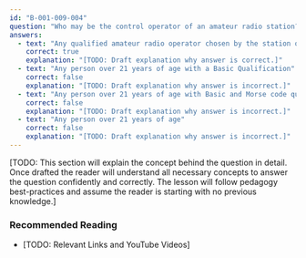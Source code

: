 ```yaml
---
id: "B-001-009-004"
question: "Who may be the control operator of an amateur radio station?"
answers:
  - text: "Any qualified amateur radio operator chosen by the station owner"
    correct: true
    explanation: "[TODO: Draft explanation why answer is correct.]"
  - text: "Any person over 21 years of age with a Basic Qualification"
    correct: false
    explanation: "[TODO: Draft explanation why answer is incorrect.]"
  - text: "Any person over 21 years of age with Basic and Morse code qualifications"
    correct: false
    explanation: "[TODO: Draft explanation why answer is incorrect.]"
  - text: "Any person over 21 years of age"
    correct: false
    explanation: "[TODO: Draft explanation why answer is incorrect.]"
---
```


[TODO: This section will explain the concept behind the question in detail. Once drafted the reader will understand all necessary concepts to answer the question confidently and correctly. The lesson will follow pedagogy best-practices and assume the reader is starting with no previous knowledge.]

### Recommended Reading

- [TODO: Relevant Links and YouTube Videos]
